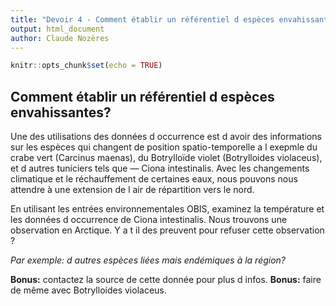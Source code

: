 ```yaml
---
title: "Devoir 4 - Comment établir un référentiel d espèces envahissantes?"
output: html_document
author: Claude Nozères
---
```


```r
knitr::opts_chunk$set(echo = TRUE)
```

## Comment établir un référentiel d espèces envahissantes?

Une des utilisations des données d occurrence est d avoir des informations sur les espèces qui changent de position spatio-temporelle a l exepmle du crabe vert (Carcinus maenas), du Botrylloïde violet (Botrylloides violaceus), et d autres tuniciers tels que — Ciona intestinalis. Avec les changements climatique et le réchauffement de certaines eaux, nous pouvons nous attendre à une extension de l air de répartition vers le nord.

En utilisant les entrées environnementales OBIS, examinez la température et les données d occurrence de Ciona intestinalis. Nous trouvons une observation en Arctique. Y a t il des preuvent pour refuser cette observation ?

*Par exemple: d autres espèces liées mais endémiques à la région?*

**Bonus:** contactez la source de cette donnée pour plus d infos.
**Bonus:** faire de même avec Botrylloides violaceus.

```r



```


